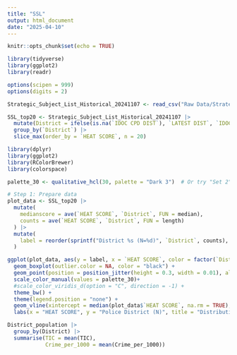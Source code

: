 ```yaml
---
title: "SSL"
output: html_document
date: "2025-04-10"
---
```


```r
knitr::opts_chunk$set(echo = TRUE)
```

```r
library(tidyverse)
library(ggplot2)
library(readr)

options(scipen = 999)
options(digits = 2)
```

```r
Strategic_Subject_List_Historical_20241107 <- read_csv("Raw Data/Strategic_Subject_List_-_Historical_20241107.csv")
```

```r
SSL_top20 <- Strategic_Subject_List_Historical_20241107 |>
  mutate(District = ifelse(is.na(`IDOC CPD DIST`), `LATEST DIST`, `IDOC CPD DIST`)) |>
  group_by(`District`) |>
  slice_max(order_by = `HEAT SCORE`, n = 20)
```

```r
library(dplyr)
library(ggplot2)
library(RColorBrewer)
library(colorspace)

palette_30 <- qualitative_hcl(30, palette = "Dark 3")  # Or try "Set 2", "Harmonic", etc.
```

```r
# Step 1: Prepare data
plot_data <- SSL_top20 |>
  mutate(
    medianscore = ave(`HEAT SCORE`, `District`, FUN = median),
    counts = ave(`HEAT SCORE`, `District`, FUN = length)
  ) |>
  mutate(
    label = reorder(sprintf("District %s (N=%d)", `District`, counts), `District`)
  )
```

```r
ggplot(plot_data, aes(y = label, x = `HEAT SCORE`, color = factor(`District`))) +
  geom_boxplot(outlier.color = NA, color = "black") +
  geom_point(position = position_jitter(height = 0.3, width = 0.01), alpha = 0.2, aes(color = factor(`District`))) +
  scale_color_manual(values = palette_30)+
  #scale_color_viridis_d(option = "C", direction = -1) +
  theme_bw() +
  theme(legend.position = "none") +
  geom_vline(xintercept = median(plot_data$`HEAT SCORE`, na.rm = TRUE), lty = "dashed") +
  labs(x = "HEAT SCORE", y = "Police District (N)", title = "Distribution of HEAT SCORE by Police District")
```

```r
District_population |>
  group_by(District) |>
  summarise(TIC = mean(TIC),
            Crime_per_1000 = mean(Crime_per_1000))
```


